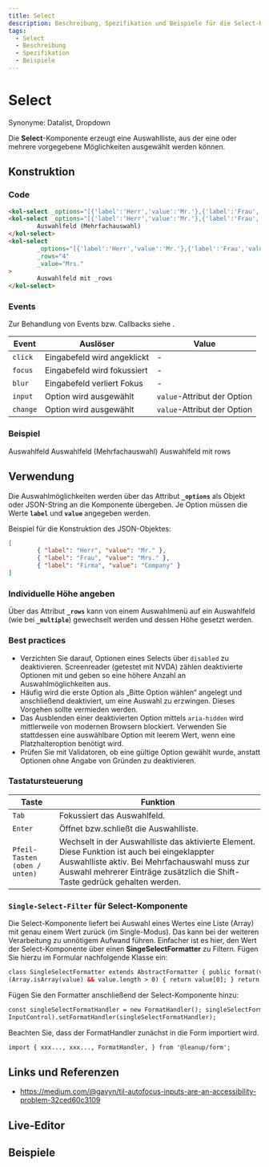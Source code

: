 ```yaml
---
title: Select
description: Beschreibung, Spezifikation und Beispiele für die Select-Komponente.
tags:
  - Select
  - Beschreibung
  - Spezifikation
  - Beispiele
---
```



# Select

Synonyme: Datalist, Dropdown

Die **Select**-Komponente erzeugt eine Auswahlliste, aus der eine oder mehrere vorgegebene Möglichkeiten ausgewählt werden können.

## Konstruktion

### Code

```html
<kol-select _options="[{'label':'Herr','value':'Mr.'},{'label':'Frau','value':'Mrs.'},{'label':'Firma','value':'Company'}]" _value="Mrs."> Auswahlfeld </kol-select>
<kol-select _options="[{'label':'Herr','value':'Mr.'},{'label':'Frau','value':'Mrs.'},{'label':'Firma','value':'Company'}]" _multiple _value="['Mr.','Company']">
        Auswahlfeld (Mehrfachauswahl)
</kol-select>
<kol-select
        _options="[{'label':'Herr','value':'Mr.'},{'label':'Frau','value':'Mrs.'},{'label':'Firma','value':'Company'},{'label':'Herr','value':'Mr2'},{'label':'Frau','value':'Mrs2'},{'label':'Firma','value':'Company2'}]"
        _rows="4"
        _value="Mrs."
>
        Auswahlfeld mit _rows
</kol-select>
```

### Events

Zur Behandlung von Events bzw. Callbacks siehe <kol-link _label="Events" _href="../concepts/events" />.

| Event    | Auslöser                    | Value                       |
|----------|-----------------------------|-----------------------------|
| `click`  | Eingabefeld wird angeklickt | -                           |
| `focus`  | Eingabefeld wird fokussiert | -                           |
| `blur`   | Eingabefeld verliert Fokus  | -                           |
| `input`  | Option wird ausgewählt      | `value`-Attribut der Option |
| `change` | Option wird ausgewählt      | `value`-Attribut der Option |

### Beispiel

<kol-select _options="[{'label':'Herr','value':'Mr.'},{'label':'Frau','value':'Mrs.'},{'label':'Firma','value':'Company'}]" _value="Mrs."> Auswahlfeld </kol-select>
<kol-select _options="[{'label':'Herr','value':'Mr.'},{'label':'Frau','value':'Mrs.'},{'label':'Firma','value':'Company'}]" _multiple _value="['Mr.','Company']">
	Auswahlfeld (Mehrfachauswahl)
</kol-select>
<kol-select _options="[{'label':'Herr','value':'Mr.'},{'label':'Frau','value':'Mrs.'},{'label':'Firma','value':'Company'},{'label':'Herr','value':'Mr2'},{'label':'Frau','value':'Mrs2'},{'label':'Firma','value':'Company2'}]" _rows="4" _value="Mrs.">Auswahlfeld mit rows</kol-select>

## Verwendung

Die Auswahlmöglichkeiten werden über das Attribut **`_options`** als Objekt oder JSON-String an die Komponente übergeben. Je Option müssen die Werte **`label`** und **`value`** angegeben werden.

Beispiel für die Konstruktion des JSON-Objektes:

```json
[
        { "label": "Herr", "value": "Mr." },
        { "label": "Frau", "value": "Mrs." },
        { "label": "Firma", "value": "Company" }
]
```

### Individuelle Höhe angeben

Über das Attribut **`_rows`** kann von einem Auswahlmenü auf ein Auswahlfeld (wie bei **`_multiple`**) gewechselt werden und dessen Höhe gesetzt werden.

### Best practices

- Verzichten Sie darauf, Optionen eines Selects über `disabled` zu deaktivieren. Screenreader (getestet mit NVDA) zählen deaktivierte Optionen mit und geben so eine höhere Anzahl an Auswahlmöglichkeiten aus.
- Häufig wird die erste Option als „Bitte Option wählen“ angelegt und anschließend deaktiviert, um eine Auswahl zu erzwingen. Dieses Vorgehen sollte vermieden werden.
- Das Ausblenden einer deaktivierten Option mittels `aria-hidden` wird mittlerweile von modernen Browsern blockiert. Verwenden Sie stattdessen eine auswählbare Option mit leerem Wert, wenn eine Platzhalteroption benötigt wird.
- Prüfen Sie mit Validatoren, ob eine gültige Option gewählt wurde, anstatt Optionen ohne Angabe von Gründen zu deaktivieren.

<!-- ## Barrierefreiheit -->

### Tastatursteuerung

| Taste                         | Funktion                                                                                                                                                                                                                      |
| ----------------------------- | ----------------------------------------------------------------------------------------------------------------------------------------------------------------------------------------------------------------------------- |
| `Tab`                         | Fokussiert das Auswahlfeld.                                                                                                                                                                                                   |
| `Enter`                       | Öffnet bzw.schließt die Auswahlliste.                                                                                                                                                                                         |
| `Pfeil-Tasten (oben / unten)` | Wechselt in der Auswahlliste das aktivierte Element. Diese Funktion ist auch bei eingeklappter Auswahlliste aktiv. Bei Mehrfachauswahl muss zur Auswahl mehrerer Einträge zusätzlich die Shift-Taste gedrück gehalten werden. |

### `Single-Select-Filter` für Select-Komponente

Die Select-Komponente liefert bei Auswahl eines Wertes eine Liste (Array) mit genau einem
Wert zurück (im Single-Modus). Das kann bei der weiteren Verarbeitung zu unnötigem Aufwand führen. Einfacher ist es hier, den Wert der Select-Komponente über einen <b>SingeSelectFormatter</b> zu Filtern. Fügen Sie hierzu im Formular nachfolgende Klasse ein:

```html
class SingleSelectFormatter extends AbstractFormatter { public format(value: unknown): unknown { return [value]; } public parse(value: unknown): unknown { if
(Array.isArray(value) && value.length > 0) { return value[0]; } return value; } }
```

Fügen Sie den Formatter anschließend der Select-Komponente hinzu:

```html
const singleSelectFormatHandler = new FormatHandler(); singleSelectFormatHandler.formatters.add([new SingleSelectFormatter()]); (this.getInput('kategorie') as
InputControl).setFormatHandler(singleSelectFormatHandler);
```

Beachten Sie, dass der FormatHandler zunächst in die Form importiert wird.

```html
import { xxx..., xxx..., FormatHandler, } from '@leanup/form';
```

## Links und Referenzen

- https://medium.com/@gavyn/til-autofocus-inputs-are-an-accessibility-problem-32ced60c3109

<Readme />

<ExampleLink component="select" />

## Live-Editor

<LiveEditorCompact component="select" />

## Beispiele

<Configurator component="select" sample="basic" />
